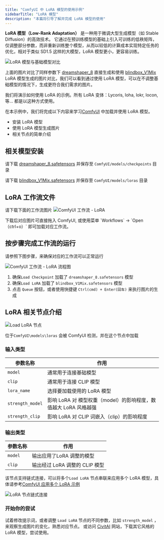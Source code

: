 ```yaml
---
title: "ComfyUI 中 LoRA 模型的使用示例"
sidebarTitle: "LoRA 模型"
description: "本篇将引导了解并完成 LoRA 模型的使用"
---
```


**LoRA 模型​（Low-Rank Adaptation）** 是一种用于微调大型生成模型（如 Stable Diffusion）的高效技术。
它通过在预训练模型的基础上引入可训练的低秩矩阵，仅调整部分参数，而非重新训练整个模型，从而以较低的计算成本实现特定任务的优化，相对于类似 SD1.5 这样的大模型，LoRA 模型更小，更容易训练。

![LoRA 模型与基础模型对比](/images/tutorial/basic/lora/compare.png)

上面的图片对比了同样参数下 [dreamshaper_8](https://civitai.com/models/4384?modelVersionId=128713) 直接生成和使用 [blindbox_V1Mix](https://civitai.com/models/25995/blindbox) LoRA 模型生成的图片对比，我们可以看到通过使用 LoRA 模型，可以在不调整基础模型的情况下，生成更符合我们需求的图片。

我们将演示如何使用 LoRA 的示例。所有 LoRA 变体：Lycoris, loha, lokr, locon, 等... 都是以这种方式使用。

在本示例中，我们将完成以下内容来学习[ComfyUI](https://github.com/comfyanonymous/ComfyUI) 中加载并使用 LoRA 模型。

- 安装 LoRA 模型
- 使用 LoRA 模型生成图片
- 相关节点的简单介绍

## 相关模型安装

请下载 [dreamshaper_8.safetensors](https://civitai.com/api/download/models/128713?type=Model&format=SafeTensor&size=pruned&fp=fp16) 并保存至 `ComfyUI/models/checkpoints` 目录

请下载 [blindbox_V1Mix.safetensors](https://civitai.com/api/download/models/32988?type=Model&format=SafeTensor&size=full&fp=fp16) 并保存至 `ComfyUI/models/loras` 目录

## LoRA 工作流文件

请下载下面的工作流图片
![ComfyUI 工作流 - LoRA](/images/tutorial/basic/lora/lora.png)

<Tip>
下载后对应图片可直接拖入 ComfyUI, 或使用菜单 `Workflows` -> `Open（ctrl+o）` 即可加载对应工作流。
</Tip>

## 按步骤完成工作流的运行

请参照下图步骤，来确保对应的工作流可以正常运行 

![ComfyUI 工作流 - LoRA 流程图](/images/tutorial/basic/lora/flow_diagram.png)

1. 确保`Load Checkpoint` 加载了 `dreamshaper_8.safetensors` 模型
2. 确保`Load LoRA` 加载了 `blindbox_V1Mix.safetensors` 模型
3. 点击 `Queue` 按钮，或者使用快捷键 `Ctrl(cmd) + Enter(回车)` 来执行图片的生成

## LoRA 相关节点介绍

![Load LoRA 节点](/images/comfy_core/loaders/load_lora.jpg)

位于`ComfyUI\models\loras` 会被 ComfyUI 检测，并在这个节点中加载

### 输入类型

| 参数名称          | 作用                                                        |
|------------------|------------------------------------------------------------|
| `model`          | 通常用于连接基础模型                                           |
| `clip`           | 通常用于连接 CLIP 模型                                        |
| `lora_name`      | 选择要加载使用的 LoRA 模型                                     |
| `strength_model` | 影响 LoRA 对 模型权重（model）的影响程度，数值越大 LoRA 风格越强   |
| `strength_clip`  | 影响 LoRA 对 CLIP 词嵌入（clip）的影响程度                      |

### 输出类型

| 参数名称  | 作用                        |
|----------|----------------------------|
| `model`  | 输出应用了LoRA 调整的模型      |
| `clip`   | 输出经过 LoRA 调整的 CLIP 模型 |

该节点支持链式连接，可以将多个`Load LoRA` 节点串联来应用多个 LoRA 模型，具体请参考[ComfyUI 应用多个 LoRA 示例](/zh-CN/tutorials/basic/multiple-loras)

![LoRA 节点链式连接](/images/tutorial/basic/lora/chain_link.png)

### 开始你的尝试

试着修改提示词，或者调整 `Load LoRA`  节点的不同参数，比如 `strength_model` ，来观察生成图片的变化，熟悉对应节点。
或访问 [CivitAI](https://civitai.com/models) 网站，下载其它风格的 LoRA 模型，尝试使用。